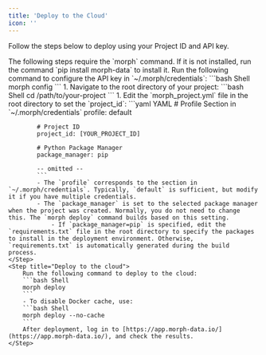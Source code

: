 ```yaml
---
title: 'Deploy to the Cloud'
icon: ''
---
```


Follow the steps below to deploy using your Project ID and API key.

<Note>
    The following steps require the `morph` command. If it is not installed, run the command `pip install morph-data` to install it.
</Note>

<Steps>
    <Step title="Set up the morph CLI">
        Run the following command to configure the API key in `~/.morph/credentials`:
        ```bash Shell
        morph config
        ```
    </Step>
    <Step title="Set up your project">
        1. Navigate to the root directory of your project:
            ```bash Shell
            cd /path/to/your-project
            ```
        1. Edit the `morph_project.yml` file in the root directory to set the `project_id`:
            ```yaml YAML
            # Profile Section in `~/.morph/credentials`
            profile: default

            # Project ID
            project_id: [YOUR_PROJECT_ID]

            # Python Package Manager
            package_manager: pip

            -- omitted --
            ```
            - The `profile` corresponds to the section in `~/.morph/credentials`. Typically, `default` is sufficient, but modify it if you have multiple credentials.
            - The `package_manager` is set to the selected package manager when the project was created. Normally, you do not need to change this. The `morph deploy` command builds based on this setting.
                - If `package_manager=pip` is specified, edit the `requirements.txt` file in the root directory to specify the packages to install in the deployment environment. Otherwise, `requirements.txt` is automatically generated during the build process.
    </Step>
    <Step title="Deploy to the cloud">
        Run the following command to deploy to the cloud:
        ```bash Shell
        morph deploy
        ```
        - To disable Docker cache, use:
        ```bash Shell
        morph deploy --no-cache
        ```
        After deployment, log in to [https://app.morph-data.io/](https://app.morph-data.io/), and check the results.
    </Step>
</Steps>